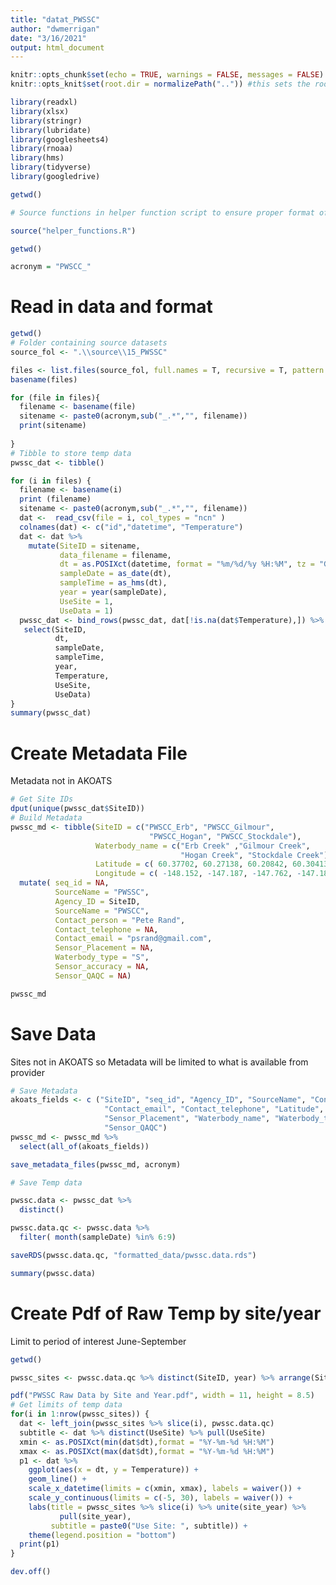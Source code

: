 ```yaml
---
title: "datat_PWSSC"
author: "dwmerrigan"
date: "3/16/2021"
output: html_document
---
```


```r
knitr::opts_chunk$set(echo = TRUE, warnings = FALSE, messages = FALSE)
knitr::opts_knit$set(root.dir = normalizePath("..")) #this sets the root.dir up one level back to the project so that paths are relative to the project directory.

library(readxl)
library(xlsx)
library(stringr)
library(lubridate)
library(googlesheets4)
library(rnoaa)
library(hms)
library(tidyverse)
library(googledrive) 

getwd()

```

```r

# Source functions in helper function script to ensure proper format of saved data

source("helper_functions.R")

getwd()

acronym = "PWSCC_"

```


# Read in data and format

```r
getwd()
# Folder containing source datasets
source_fol <- ".\\source\\15_PWSSC"

files <- list.files(source_fol, full.names = T, recursive = T, pattern = ".*.csv|.*.xlsx")
basename(files)

for (file in files){
  filename <- basename(file)
  sitename <- paste0(acronym,sub("_.*","", filename))
  print(sitename)
  
}
# Tibble to store temp data
pwssc_dat <- tibble()

for (i in files) {
  filename <- basename(i)
  print (filename)
  sitename <- paste0(acronym,sub("_.*","", filename))
  dat <-  read_csv(file = i, col_types = "ncn" )
  colnames(dat) <- c("id","datetime", "Temperature")
  dat <- dat %>% 
    mutate(SiteID = sitename,
           data_filename = filename,
           dt = as.POSIXct(datetime, format = "%m/%d/%y %H:%M", tz = "GMT"),
           sampleDate = as_date(dt),
           sampleTime = as_hms(dt),
           year = year(sampleDate),
           UseSite = 1,
           UseData = 1)
  pwssc_dat <- bind_rows(pwssc_dat, dat[!is.na(dat$Temperature),]) %>% 
   select(SiteID,
          dt,
          sampleDate,
          sampleTime,
          year,
          Temperature,
          UseSite,
          UseData)
}
summary(pwssc_dat)

```
# Create Metadata File
Metadata not in AKOATS 

```r
# Get Site IDs
dput(unique(pwssc_dat$SiteID))
# Build Metadata
pwssc_md <- tibble(SiteID = c("PWSCC_Erb", "PWSCC_Gilmour",
                               "PWSCC_Hogan", "PWSCC_Stockdale"),
                   Waterbody_name = c("Erb Creek" ,"Gilmour Creek",
                                      "Hogan Creek", "Stockdale Creek"),
                   Latitude = c( 60.37702, 60.27138, 60.20842, 60.30413),
                   Longitude = c( -148.152, -147.187, -147.762, -147.183)) %>% 
  mutate( seq_id = NA,
          SourceName = "PWSSC",
          Agency_ID = SiteID,
          SourceName = "PWSCC",
          Contact_person = "Pete Rand",
          Contact_telephone = NA,
          Contact_email = "psrand@gmail.com",
          Sensor_Placement = NA,
          Waterbody_type = "S",
          Sensor_accuracy = NA,
          Sensor_QAQC = NA)

pwssc_md
```

# Save Data
Sites not in AKOATS so Metadata will be limited to what is available from provider

```r
# Save Metadata
akoats_fields <- c ("SiteID", "seq_id", "Agency_ID", "SourceName", "Contact_person", 
                     "Contact_email", "Contact_telephone", "Latitude", "Longitude", 
                     "Sensor_Placement", "Waterbody_name", "Waterbody_type", "Sensor_accuracy", 
                     "Sensor_QAQC")
pwssc_md <- pwssc_md %>% 
  select(all_of(akoats_fields))

save_metadata_files(pwssc_md, acronym)

# Save Temp data

pwssc.data <- pwssc_dat %>% 
  distinct()

pwssc.data.qc <- pwssc.data %>% 
  filter( month(sampleDate) %in% 6:9)

saveRDS(pwssc.data.qc, "formatted_data/pwssc.data.rds")

summary(pwssc.data)

```

# Create Pdf of Raw Temp by site/year 
Limit to period of interest June-September

```r
getwd()

pwssc_sites <- pwssc.data.qc %>% distinct(SiteID, year) %>% arrange(SiteID, year)

pdf("PWSSC Raw Data by Site and Year.pdf", width = 11, height = 8.5)
# Get limits of temp data 
for(i in 1:nrow(pwssc_sites)) {
  dat <- left_join(pwssc_sites %>% slice(i), pwssc.data.qc)
  subtitle <- dat %>% distinct(UseSite) %>% pull(UseSite)
  xmin <- as.POSIXct(min(dat$dt),format = "%Y-%m-%d %H:%M")
  xmax <- as.POSIXct(max(dat$dt),format = "%Y-%m-%d %H:%M")
  p1 <- dat %>% 
    ggplot(aes(x = dt, y = Temperature)) +
    geom_line() +
    scale_x_datetime(limits = c(xmin, xmax), labels = waiver()) +
    scale_y_continuous(limits = c(-5, 30), labels = waiver()) +
    labs(title = pwssc_sites %>% slice(i) %>% unite(site_year) %>%
           pull(site_year),
         subtitle = paste0("Use Site: ", subtitle)) +
    theme(legend.position = "bottom")
  print(p1)
}

dev.off()

```
